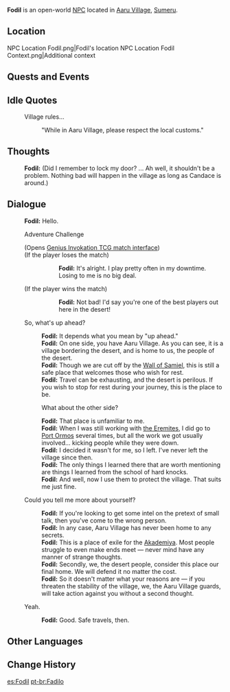 {{Meta
<!-- Remove this template after adding the missing info -->
|missing_NPC_profile  = yes
}}
{{Character Infobox
|type             = Open-World NPC
|image            = NPC Fodil.png
|realname         = <!-- Optional, if different from in-game name -->
|deceased         = <!-- Past (for deceased prior to events of the game) or free response -->
|region           = Sumeru
|location         = Sumeru
|affiliation      = Aaru Village
|affiliation2     = The Eremites
|affiliationNote2 = formerly
|title            = Aaru Village Guard

|ancestry         = <!-- Clan/family -->
|father           = 
|mother           = 
|spouse           = 
|sibling          = 
|child            = 
|relative         = 

|voiceEN          = 
|voiceCN          = 
|voiceJP          = 
|dialoguereward   = 
}}
'''Fodil''' is an open-world [[NPC]] located in [[Aaru Village]], [[Sumeru]].

==Location==
<gallery>
NPC Location Fodil.png|Fodil's location
NPC Location Fodil Context.png|Additional context
</gallery>
<!--
==Profile==
Detailed story/lore information goes here.
''(To be added.)''

===Appearance===
Keep appearance section short and concise. Limit to 2 paragraphs with 3-4 sentences each.
''(To be added.)''
-->
==Quests and Events==
{{Quests and Events}}

==Idle Quotes==
{{Dialogue Start}}
: {{DIcon|Idle}} Village rules...
:: {{A|VO Fodil 01.ogg}} "While in Aaru Village, please respect the local customs."
{{Dialogue End}}

==Thoughts==
{{All Schemes to Know Explanation|name=Fodil}}
{{Dialogue Start}}
:{{A|VO Fodil All Schemes to Know 01.ogg}} '''Fodil:''' (Did I remember to lock my door? ...&nbsp;Ah well, it shouldn't be a problem. Nothing bad will happen in the village as long as Candace is around.)
{{Dialogue End}}

==Dialogue==
{{Dialogue Start}}
:'''Fodil:''' Hello.
:{{DIcon|TCG}} Adventure Challenge
:;(Opens [[Genius Invokation TCG/Stage/Fodil/Visit Denied|Genius Invokation TCG match interface]])
:;(If the player loses the match)
:::'''Fodil:''' It's alright. I play pretty often in my downtime. Losing to me is no big deal.
:;(If the player wins the match)
:::'''Fodil:''' Not bad! I'd say you're one of the best players out here in the desert!
:{{DIcon}} So, what's up ahead?
::'''Fodil:''' It depends what you mean by "up ahead."
::'''Fodil:''' On one side, you have Aaru Village. As you can see, it is a village bordering the desert, and is home to us, the people of the desert.
::'''Fodil:''' Though we are cut off by the [[Wall of Samiel]], this is still a safe place that welcomes those who wish for rest.
::'''Fodil:''' Travel can be exhausting, and the desert is perilous. If you wish to stop for rest during your journey, this is the place to be.
::{{DIcon}} What about the other side?
::'''Fodil:''' That place is unfamiliar to me.
::'''Fodil:''' When I was still working with [[the Eremites]], I did go to [[Port Ormos]] several times, but all the work we got usually involved... kicking people while they were down.
::'''Fodil:''' I decided it wasn't for me, so I left. I've never left the village since then.
::'''Fodil:''' The only things I learned there that are worth mentioning are things I learned from the school of hard knocks.
::'''Fodil:''' And well, now I use them to protect the village. That suits me just fine.
:{{DIcon}} Could you tell me more about yourself?
::'''Fodil:''' If you're looking to get some intel on the pretext of small talk, then you've come to the wrong person.
::'''Fodil:''' In any case, Aaru Village has never been home to any secrets.
::'''Fodil:''' This is a place of exile for the [[Akademiya]]. Most people struggle to even make ends meet &mdash; never mind have any manner of strange thoughts.
::'''Fodil:''' Secondly, we, the desert people, consider this place our final home. We will defend it no matter the cost.
::'''Fodil:''' So it doesn't matter what your reasons are &mdash; if you threaten the stability of the village, we, the Aaru Village guards, will take action against you without a second thought.
:{{DIcon}} Yeah.
::'''Fodil:''' Good. Safe travels, then.
{{Dialogue End}}
<!--
==Event Dialogue==
===Event Name===
{{Dialogue Start}}
:'''{{subst:PAGENAME}}:'''
{{Dialogue End}}

==Trivia==
* 
-->

==Other Languages==
{{Other Languages
|default_hidden = 1
|en      = Fodil
|zhs     = 福迪尔
|zhs_rm  = Fúdí'ěr
|zht     = 福迪爾
|zht_rm  = Fúdí'ěr
|ja      = フォディル
|ja_rm   = Fodiru
|ko      = 포딜
|es      = Fodil
|fr      = Fodil
|ru      = Фодил
|th      = Fodil
|vi      = Fodil
|de      = Fodil
|id      = Fodil
|pt      = Fadilo
|tr      = Fodil
|it      = Fodil
}}

==Change History==
{{Change History|3.1}}
<!--
==References==
{{Reflist}}
-->

[[es:Fodil]]
[[pt-br:Fadilo]]